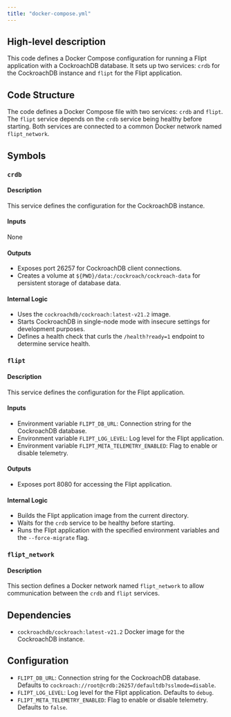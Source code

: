```yaml
---
title: "docker-compose.yml"
---
```


## High-level description
This code defines a Docker Compose configuration for running a Flipt application with a CockroachDB database. It sets up two services: `crdb` for the CockroachDB instance and `flipt` for the Flipt application.

## Code Structure
The code defines a Docker Compose file with two services: `crdb` and `flipt`. The `flipt` service depends on the `crdb` service being healthy before starting. Both services are connected to a common Docker network named `flipt_network`.

## Symbols
### `crdb`
#### Description
This service defines the configuration for the CockroachDB instance.

#### Inputs
None

#### Outputs
- Exposes port 26257 for CockroachDB client connections.
- Creates a volume at `${PWD}/data:/cockroach/cockroach-data` for persistent storage of database data.

#### Internal Logic
- Uses the `cockroachdb/cockroach:latest-v21.2` image.
- Starts CockroachDB in single-node mode with insecure settings for development purposes.
- Defines a health check that curls the `/health?ready=1` endpoint to determine service health.

### `flipt`
#### Description
This service defines the configuration for the Flipt application.

#### Inputs
- Environment variable `FLIPT_DB_URL`: Connection string for the CockroachDB database.
- Environment variable `FLIPT_LOG_LEVEL`: Log level for the Flipt application.
- Environment variable `FLIPT_META_TELEMETRY_ENABLED`: Flag to enable or disable telemetry.

#### Outputs
- Exposes port 8080 for accessing the Flipt application.

#### Internal Logic
- Builds the Flipt application image from the current directory.
- Waits for the `crdb` service to be healthy before starting.
- Runs the Flipt application with the specified environment variables and the `--force-migrate` flag.

### `flipt_network`
#### Description
This section defines a Docker network named `flipt_network` to allow communication between the `crdb` and `flipt` services.

## Dependencies
- `cockroachdb/cockroach:latest-v21.2` Docker image for the CockroachDB instance.

## Configuration
- `FLIPT_DB_URL`: Connection string for the CockroachDB database. Defaults to `cockroach://root@crdb:26257/defaultdb?sslmode=disable`.
- `FLIPT_LOG_LEVEL`: Log level for the Flipt application. Defaults to `debug`.
- `FLIPT_META_TELEMETRY_ENABLED`: Flag to enable or disable telemetry. Defaults to `false`.
